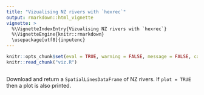 ```yaml
---
title: "Vizualising NZ rivers with `hexrec`"
output: rmarkdown::html_vignette
vignette: >
  %\VignetteIndexEntry{Vizualising NZ rivers with `hexrec`}
  %\VignetteEngine{knitr::rmarkdown}
  \usepackage[utf8]{inputenc}
---
```



```r
knitr::opts_chunk$set(eval = TRUE, warning = FALSE, message = FALSE, cache = TRUE)
knitr::read_chunk("viz.R")
```

```r
```

Download and return a `SpatialLinesDataFrame` of NZ rivers. If `plot = TRUE` then a plot is also printed.

```r
```